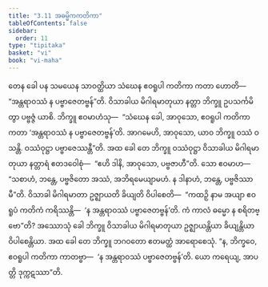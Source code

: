 ```yaml
---
title: "3.11 အဓမ္မိကကတိကာ"
tableOfContents: false
sidebar:
  order: 11
type: "tipitaka"
basket: "vi"
book: "vi-maha"
---
```



<DynamicBreadcrumb />

<Division number="205" book="vi-maha" e="ch" v="3" p="213">

<Paragraph number="916" book="vi-maha">
တေန ခေါ ပန သမယေန သာဝတ္ထိယာ သံဃေန ဧဝရူပါ ကတိကာ ကတာ ဟောတိ—  “အန္တရာဝဿံ န ပဗ္ဗာဇေတဗ္ဗန်”တိ. ဝိသာခါယ မိဂါရမာတုယာ နတ္တာ ဘိက္ခူ ဥပသင်္ကမိတွာ ပဗ္ဗဇ္ဇံ ယာစိ. ဘိက္ခူ ဧဝမာဟံသု—  “သံဃေန ခေါ, အာဝုသော, ဧဝရူပါ ကတိကာ ကတာ ‘အန္တရာဝဿံ န ပဗ္ဗာဇေတဗ္ဗန်’တိ. အာဂမေဟိ, အာဝုသော, ယာဝ ဘိက္ခူ ဝဿံ ဝသန္တိ. ဝဿံဝုဋ္ဌာ ပဗ္ဗာဇေဿန္တီ”တိ. အထ ခေါ တေ ဘိက္ခူ ဝဿံဝုဋ္ဌာ ဝိသာခါယ မိဂါရမာတုယာ နတ္တာရံ ဧတဒဝေါစုံ—  “ဧဟိ ဒါနိ, အာဝုသော, ပဗ္ဗဇာဟီ”တိ. သော ဧဝမာဟ—  “သစာဟံ, ဘန္တေ, ပဗ္ဗဇိတော အဿံ, အဘိရမေယျာမဟံ. န ဒါနာဟံ, ဘန္တေ, ပဗ္ဗဇိဿာမီ”တိ. ဝိသာခါ မိဂါရမာတာ ဥဇ္ဈာယတိ ခိယျတိ ဝိပါစေတိ—  “ကထဉှိ နာမ အယျာ ဧဝရူပံ ကတိကံ ကရိဿန္တိ—  ‘န အန္တရာဝဿံ ပဗ္ဗာဇေတဗ္ဗန်’တိ. ကံ ကာလံ ဓမ္မော န စရိတဗ္ဗော”တိ?
</Paragraph>

<Paragraph number="917" book="vi-maha">
အဿောသုံ ခေါ ဘိက္ခူ ဝိသာခါယ မိဂါရမာတုယာ ဥဇ္ဈာယန္တိယာ ခိယျန္တိယာ ဝိပါစေန္တိယာ. အထ ခေါ တေ ဘိက္ခူ ဘဂဝတော ဧတမတ္ထံ အာရောစေသုံ. “န, ဘိက္ခဝေ, ဧဝရူပါ ကတိကာ ကာတဗ္ဗာ—  ‘န အန္တရာဝဿံ ပဗ္ဗာဇေတဗ္ဗန်’တိ. ယော ကရေယျ, အာပတ္တိ ဒုက္ကဋဿာ”တိ.
</Paragraph>
</Division>